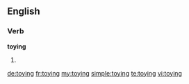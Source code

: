==English==

===Verb===
'''toying'''

# {{present participle of|toy}}

[[de:toying]]
[[fr:toying]]
[[my:toying]]
[[simple:toying]]
[[te:toying]]
[[vi:toying]]